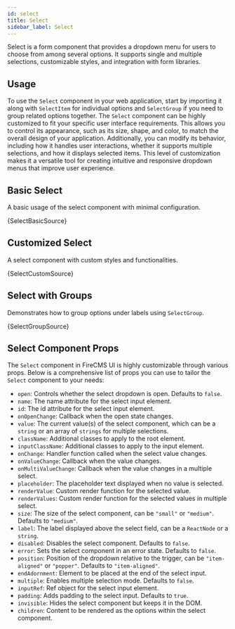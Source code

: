```yaml
---
id: select
title: Select
sidebar_label: Select
---
```


Select is a form component that provides a dropdown menu for users to choose from among several options. It supports single and multiple selections, customizable styles, and integration with form libraries.

## Usage

To use the `Select` component in your web application, start by importing it along with `SelectItem` for individual
options and `SelectGroup` if you need to group related options together. The `Select` component can be highly
customized to fit your specific user interface requirements. This allows you to control its appearance, such as its
size, shape, and color, to match the overall design of your application. Additionally, you can modify its behavior,
including how it handles user interactions, whether it supports multiple selections, and how it displays selected items.
This level of customization makes it a versatile tool for creating intuitive and responsive dropdown menus
that improve user experience.


## Basic Select

A basic usage of the select component with minimal configuration.


<CodeSample>
    <SelectBasicDemo/>
</CodeSample>

<CodeBlock language="tsx">{SelectBasicSource}</CodeBlock>

## Customized Select

A select component with custom styles and functionalities.


<CodeSample>
    <SelectCustomDemo/>
</CodeSample>

<CodeBlock language="tsx">{SelectCustomSource}</CodeBlock>

## Select with Groups

Demonstrates how to group options under labels using `SelectGroup`.


<CodeSample>
    <SelectGroupDemo/>
</CodeSample>

<CodeBlock language="tsx">{SelectGroupSource}</CodeBlock>

## Select Component Props

The `Select` component in FireCMS UI is highly customizable through various props. Below is a comprehensive list of props you can use to tailor the `Select` component to your needs:

- `open`: Controls whether the select dropdown is open. Defaults to `false`.
- `name`: The name attribute for the select input element.
- `id`: The id attribute for the select input element.
- `onOpenChange`: Callback when the open state changes.
- `value`: The current value(s) of the select component, which can be a `string` or an array of `strings` for multiple selections.
- `className`: Additional classes to apply to the root element.
- `inputClassName`: Additional classes to apply to the input element.
- `onChange`: Handler function called when the select value changes.
- `onValueChange`: Callback when the value changes.
- `onMultiValueChange`: Callback when the value changes in a multiple select.
- `placeholder`: The placeholder text displayed when no value is selected.
- `renderValue`: Custom render function for the selected value.
- `renderValues`: Custom render function for the selected values in multiple select.
- `size`: The size of the select component, can be `"small"` or `"medium"`. Defaults to `"medium"`.
- `label`: The label displayed above the select field, can be a `ReactNode` or a `string`.
- `disabled`: Disables the select component. Defaults to `false`.
- `error`: Sets the select component in an error state. Defaults to `false`.
- `position`: Position of the dropdown relative to the trigger, can be `"item-aligned"` or `"popper"`. Defaults to `"item-aligned"`.
- `endAdornment`: Element to be placed at the end of the select input.
- `multiple`: Enables multiple selection mode. Defaults to `false`.
- `inputRef`: Ref object for the select input element.
- `padding`: Adds padding to the select input. Defaults to `true`.
- `invisible`: Hides the select component but keeps it in the DOM.
- `children`: Content to be rendered as the options within the select component.

